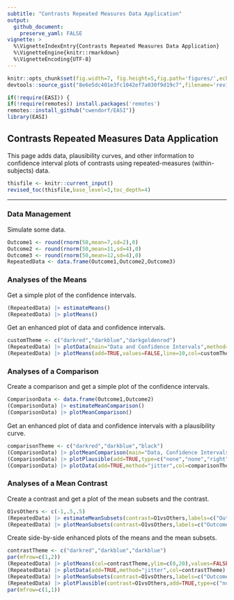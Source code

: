 ```yaml
---
subtitle: "Contrasts Repeated Measures Data Application"
output:
  github_document:
    preserve_yaml: FALSE
vignette: >
  %\VignetteIndexEntry{Contrasts Repeated Measures Data Application}
  %\VignetteEngine{knitr::rmarkdown}
  %\VignetteEncoding{UTF-8}
---
```


```r
knitr::opts_chunk$set(fig.width=7, fig.height=5,fig.path='figures/',echo=TRUE,warning=FALSE,message=FALSE)
devtools::source_gist("8e6e5dc401e3fc1042ef7a030f9d19c7",filename='revised_toc.R')
```

```r
if(!require(EASI)) {
if(!require(remotes)) install.packages('remotes')
remotes::install_github("cwendorf/EASI")}
library(EASI)
```

## Contrasts Repeated Measures Data Application

This page adds data, plausibility curves, and other information to confidence interval plots of contrasts using repeated-measures (within-subjects) data.

```r
thisfile <- knitr::current_input()
revised_toc(thisfile,base_level=3,toc_depth=4)
```

---

### Data Management

Simulate some data.
```r
Outcome1 <- round(rnorm(50,mean=7,sd=2),0)
Outcome2 <- round(rnorm(50,mean=11,sd=4),0)
Outcome3 <- round(rnorm(50,mean=12,sd=4),0)
RepeatedData <- data.frame(Outcome1,Outcome2,Outcome3)
```

### Analyses of the Means

Get a simple plot of the confidence intervals.
```r
(RepeatedData) |> estimateMeans()
(RepeatedData) |> plotMeans()
```

Get an enhanced plot of data and confidence intervals.
```r
customTheme <- c("darkred","darkblue","darkgoldenrod")
(RepeatedData) |> plotData(main="Data and Confidence Intervals",method="jitter",col=customTheme)
(RepeatedData) |> plotMeans(add=TRUE,values=FALSE,line=10,col=customTheme)
```

### Analyses of a Comparison

Create a comparison and get a simple plot of the confidence intervals.
```r
ComparisonData <- data.frame(Outcome1,Outcome2)
(ComparisonData) |> estimateMeanComparison()
(ComparisonData) |> plotMeanComparison()
```

Get an enhanced plot of data and confidence intervals with a plausibility curve.
```r
comparisonTheme <- c("darkred","darkblue","black")
(ComparisonData) |> plotMeanComparison(main="Data, Confidence Intervals, and a Plausibility Curve",ylim=c(0,20),values=FALSE,col=comparisonTheme)
(ComparisonData) |> plotPlausible(add=TRUE,type=c("none","none","right"),col=comparisonTheme)
(ComparisonData) |> plotData(add=TRUE,method="jitter",col=comparisonTheme)
```

### Analyses of a Mean Contrast

Create a contrast and get a plot of the mean subsets and the contrast.
```r
O1vsOthers <- c(-1,.5,.5)
(RepeatedData) |> estimateMeanSubsets(contrast=O1vsOthers,labels=c("Outcome1","Others"))
(RepeatedData) |> plotMeanSubsets(contrast=O1vsOthers,labels=c("Outcome1","Others"))
```

Create side-by-side enhanced plots of the means and the mean subsets.
```r
contrastTheme <- c("darkred","darkblue","darkblue")
par(mfrow=c(1,2))
(RepeatedData) |> plotMeans(col=contrastTheme,ylim=c(0,20),values=FALSE,main="")
(RepeatedData) |> plotData(add=TRUE,method="jitter",col=contrastTheme)
(RepeatedData) |> plotMeanSubsets(contrast=O1vsOthers,labels=c("Outcome1","Others"),col=comparisonTheme,ylim=c(0,20),ylab="",values=FALSE,main="")
(RepeatedData) |> plotPlausible(contrast=O1vsOthers,add=TRUE,type=c("none","none","right"),col=comparisonTheme)
par(mfrow=c(1,1))
```
